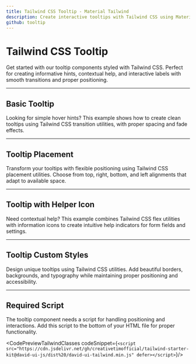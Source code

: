 ```yaml
---
title: Tailwind CSS Tooltip - Material Tailwind
description: Create interactive tooltips with Tailwind CSS using Material Design guidelines. Explore a variety of tooltip examples with complete code snippets.
github: tooltip
---
```


<ScriptLoader />

<InfoBadge />

# Tailwind CSS Tooltip

Get started with our tooltip components styled with Tailwind CSS. Perfect for creating informative hints, contextual help, and interactive labels with smooth transitions and proper positioning.

---

## Basic Tooltip

Looking for simple hover hints? This example shows how to create clean tooltips using Tailwind CSS transition utilities, with proper spacing and fade effects.

<PreviewWithCode relativePath="tooltip/tooltip-demo.tsx" language="html" />

---

## Tooltip Placement

Transform your tooltips with flexible positioning using Tailwind CSS placement utilities. Choose from top, right, bottom, and left alignments that adapt to available space.

<PreviewWithCode relativePath="tooltip/tooltip-placement.tsx" language="html" />

---

## Tooltip with Helper Icon

Need contextual help? This example combines Tailwind CSS flex utilities with information icons to create intuitive help indicators for form fields and settings.

<PreviewWithCode relativePath="tooltip/tooltip-with-helper-icon.tsx" language="html" />

---

## Tooltip Custom Styles

Design unique tooltips using Tailwind CSS utilities. Add beautiful borders, backgrounds, and typography while maintaining proper positioning and accessibility.

<PreviewWithCode relativePath="tooltip/tooltip-custom-styles.tsx" language="html" />

---

## Required Script

The tooltip component needs a script for handling positioning and interactions. Add this script to the bottom of your HTML file for proper functionality.

<CodePreviewTailwindClasses codeSnippet={`<script src="https://cdn.jsdelivr.net/gh/creativetimofficial/tailwind-starter-kit@david-ui-js/dist%20/david-ui-tailwind.min.js" defer></script>`}/>
